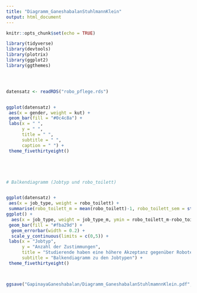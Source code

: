 ```yaml
---
title: "Diagramm_GaneshabalanStuhlmannKlein"
output: html_document
---
```


```r
knitr::opts_chunk$set(echo = TRUE)

library(tidyverse)
library(devtools)
library(plotrix)
library(ggplot2)
library(ggthemes)




datensatz <- readRDS("robo_pflege.rds")


ggplot(datensatz) +
 aes(x = gender, weight = kut) +
 geom_bar(fill = "#0c4c8a") +
 labs(x = " ", 
      y = " ", 
      title = " ", 
      subtitle = " ", 
      caption = " ") +
 theme_fivethirtyeight()





# Balkendiagramm (Jobtyp und robo_toilett)


ggplot(datensatz) +
 aes(x = job_type, weight = robo_toilett) +
 summarise(robo_toilett_m = mean(robo_toilett)-1, robo_toilett_sem = std.error(robo_toilett), Varianz = var(robo_toilett), SD = sd(robo_toilett)) %>% 
ggplot() +
  aes(x = job_type, weight = job_type_m, ymin = robo_toilett_m-robo_toilett_sem , ymax = robo_toilett_m+robo_toilett_sem, fill = job_type) +
 geom_bar(fill = "#fba29d") +
  geom_errorbar(width = 0.2) +
  scale_y_continuous(limits = c(0,5)) +
 labs(x = "Jobtyp",
      y = "Anzahl der Zustimmungen",
      title = "Studierende haben eine höhere Akzeptanz gegenüber Roboter beim Toilettengang", 
      subtitle = "Balkendiagramm zu den Jobtypen") +
 theme_fivethirtyeight()



ggsave("GapinayaGaneshabalan/Diagramm_GaneshabalanStuhlmamnnKlein.pdf", width = 210, height = 297, units = "mm")
 
 

```


